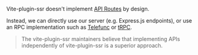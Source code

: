 Vite-plugin-ssr doesn't implement [API Routes](https://nextjs.org/docs/api-routes/introduction) by design.

Instead, we can directly use our server (e.g. Express.js endpoints), or use an RPC implementation such as [Telefunc](https://telefunc.com) or [tRPC](https://trpc.io/).

> The vite-plugin-ssr maintainers believe that implementing APIs independently of vite-plugin-ssr is a superior approach.
